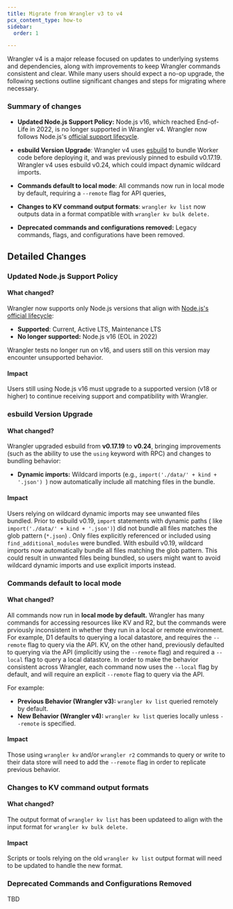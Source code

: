 ```yaml
---
title: Migrate from Wrangler v3 to v4
pcx_content_type: how-to
sidebar:
  order: 1

---
```

Wrangler v4 is a major release focused on updates to underlying systems and dependencies, along with improvements to keep Wrangler commands consistent and clear. While many users should expect a no-op upgrade, the following sections outline  significant changes and steps for migrating where necessary. 

### Summary of changes
* **Updated Node.js Support Policy:**
Node.js v16, which reached End-of-Life in 2022, is no longer supported in Wrangler v4. Wrangler now follows Node.js's [official support lifecycle](https://nodejs.org/en/about/previous-releases). 

* **esbuild Version Upgrade**: Wrangler v4 uses [esbuild](https://esbuild.github.io/) to bundle Worker code before deploying it, and was previously pinned to esbuild v0.17.19. Wrangler v4 uses esbuild v0.24, which could impact dynamic wildcard imports. 

* **Commands default to local mode**: All commands now run in local mode by default, requiring a `--remote` flag for API queries, 

* **Changes to KV command output formats**: `wrangler kv list` now outputs data in a format compatible with `wrangler kv bulk delete.` 

* **Deprecated commands and configurations removed:** Legacy commands, flags, and configurations have been removed. 

## Detailed Changes 

### Updated Node.js Support Policy 

#### What changed?

Wrangler now supports only Node.js versions that align with [Node.js's official lifecycle](https://nodejs.org/en/about/previous-releases): 
* **Supported**: Current, Active LTS, Maintenance LTS
* **No longer supported:** Node.js v16 (EOL in 2022)

Wrangler tests no longer run on v16, and users still on this version may encounter unsupported behavior.

#### Impact
Users still using Node.js v16 must upgrade to a supported version (v18 or higher) to continue receiving support and compatibility with Wrangler. 

### esbuild Version Upgrade

#### What changed?

Wrangler upgraded esbuild from **v0.17.19** to **v0.24**, bringing improvements (such as the ability to use the `using` keyword with RPC) and changes to bundling behavior: 
* **Dynamic imports:** Wildcard imports (e.g., `import('./data/' + kind + '.json') `) now automatically include all matching files in the bundle. 

#### Impact
Users relying on wildcard dynamic imports may see unwanted files bundled. Prior to esbuild v0.19, `import` statements with dynamic paths ( like `import('./data/' + kind + '.json')`) did not bundle all files matches the glob pattern (`*.json`) . Only files explicitly referenced or included using `find_additional_modules`  were bundled. With esbuild v0.19, wildcard imports now automatically bundle all files matching the glob pattern. This could result in unwanted files being bundled, so users might want to avoid wildcard dynamic imports and use explicit imports instead. 

### Commands default to local mode

#### What changed?
All commands now run in **local mode by default.** Wrangler has many commands for accessing resources like KV and R2, but the commands were prviously inconsistent in whether they run in a local or remote environment. For example, D1 defaults to querying a local datastore, and requires the `--remote`  flag to query via the API. KV, on the other hand, previously defaulted to querying via the API (implicitly using the `--remote`  flag) and required a `--local`  flag to query a local datastore. In order to make the behavior consistent across Wrangler, each command now uses the `--local`  flag by default, and will require an explicit `--remote`  flag to query via the API. 

For example:

* **Previous Behavior (Wrangler v3):** `wrangler kv list` queried remotely by default.
* **New Behavior (Wrangler v4):** `wrangler kv list` queries locally unless `--remote` is specified.


#### Impact
Those using `wrangler kv` and/or `wrangler r2` commands to query or write to their data store will need to add the `--remote` flag in order to replicate previous behavior. 

### Changes to KV command output formats

#### What changed? 
The output format of `wrangler kv list` has been updateed to align with the input format for `wrangler kv bulk delete.` 

#### Impact
Scripts or tools relying on the old `wrangler kv list` output format will need to be updated to handle the new format.

### Deprecated Commands and Configurations Removed

TBD 